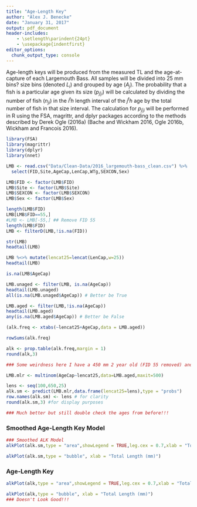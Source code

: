 ```yaml
---
title: "Age-Length Key"
author: "Alex J. Benecke"
date: "January 31, 2017"
output: pdf_document
header-includes:  
    - \setlength\parindent{24pt}
    - \usepackage{indentfirst}
editor_options: 
  chunk_output_type: console
---
```


 Age-length keys will be produced from the measured TL and the age-at-capture of each Largemouth Bass. All samples will be divided into 25 mm bins?
size bins (denoted $L_{i}$) and grouped by age ($A_{j}$). The probability that a fish is a particular age given its size ($p_{j|i}$) will be calculated by dividing the number of fish ($n_{ji}$) in the $i^th$ length interval of the $j^th$ age by the total number of fish in that size interval. The calculation for $p_{j|i}$ will be performed in R using the FSA, magrittr, and dplyr packages according to the methods described by Derek Ogle (2016a) (Bache and Wickham 2016, Ogle 2016b, Wickham and Francois 2016).

```r
library(FSA)
library(magrittr)
library(dplyr)
library(nnet)
```
```r
LMB <- read.csv("Data/Clean-Data/2016_largemouth-bass_clean.csv") %>%
  select(FID,Site,AgeCap,LenCap,WTg,SEXCON,Sex) 

LMB$FID <- factor(LMB$FID)
LMB$Site <- factor(LMB$Site)
LMB$SEXCON <- factor(LMB$SEXCON)
LMB$Sex <- factor(LMB$Sex)

length(LMB$FID)
LMB[LMB$FID==55,]
#LMB <- LMB[-55,] ## Remove FID 55
length(LMB$FID)
LMB <- filterD(LMB,!is.na(FID))

str(LMB)
headtail(LMB)
```

```r
LMB %<>% mutate(lencat25=lencat(LenCap,w=25))
headtail(LMB)
```
```r
is.na(LMB$AgeCap)

LMB.unaged <- filter(LMB, is.na(AgeCap))
headtail(LMB.unaged)
all(is.na(LMB.unaged$AgeCap)) # Better be True

LMB.aged <- filter(LMB,!is.na(AgeCap))
headtail(LMB.aged)
any(is.na(LMB.aged$AgeCap)) # Better be False
```

```r
(alk.freq <- xtabs(~lencat25+AgeCap,data = LMB.aged))

rowSums(alk.freq)

alk <- prop.table(alk.freq,margin = 1)
round(alk,3)

### Some weirdness here I have a 450 mm 2 year old (FID 55 removed) and 425 mm 6 yr old while my 8 year old is 400 mm ? Check ages on some of these!!!
```

```r
LMB.mlr <- multinom(AgeCap~lencat25,data=LMB.aged,maxit=500)
```

```r
lens <- seq(100,650,25)
alk.sm <- predict(LMB.mlr,data.frame(lencat25=lens),type = "probs")
row.names(alk.sm) <- lens # for clarity
round(alk.sm,3) #for display purposes

### Much better but still double check the ages from before!!!
```

### Smoothed Age-Length Key Model
```r
### Smoothed ALK Model
alkPlot(alk.sm,type = "area",showLegend = TRUE,leg.cex = 0.7,xlab = "Total Langth (mm)")

alkPlot(alk.sm,type = "bubble", xlab = "Total Length (mm)")
```

### Age-Length Key
```r
alkPlot(alk,type = "area",showLegend = TRUE,leg.cex = 0.7,xlab = "Total Langth (mm)")

alkPlot(alk,type = "bubble", xlab = "Total Length (mm)")
### Doesn't Look Good!!!
```

